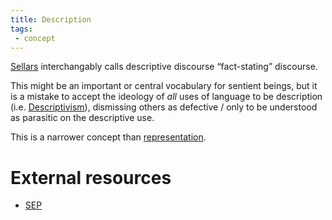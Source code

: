 ```yaml
---
title: Description
tags:
 - concept
---
```


[Sellars](/docs/phil/people/Wilfrid Sellars.html) interchangably calls descriptive discourse "fact-stating" discourse.

This might be an important or central vocabulary for sentient beings, but it is a mistake to accept the ideology of *all* uses of language to be description (i.e. [Descriptivism](/docs/phil/Descriptivism.html)), dismissing others as defective / only to be understood as parasitic on the descriptive use.

This is a narrower concept than [representation](/docs/phil/Representation.html).

# External resources
- [SEP](https://plato.stanford.edu/entries/descriptions/)